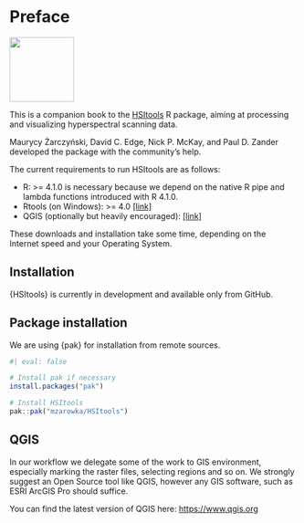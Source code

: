 # Preface {.unnumbered}

[![](figures/package_logo.png){fig-alt="HSItools logo" fig-align="left" width="113"}](https://github.com/mzarowka/HSItools/)

This is a companion book to the [HSItools](https://mzarowka.github.io/HSItools/ "https://mzarowka.github.io/HSItools/") R package, aiming at processing and visualizing hyperspectral scanning data.

Maurycy Żarczyński, David C. Edge, Nick P. McKay, and Paul D. Zander developed the package with the community's help.

The current requirements to run HSItools are as follows:

-   R: \>= 4.1.0 is necessary because we depend on the native R pipe and lambda functions introduced with R 4.1.0.
-   Rtools (on Windows): \>= 4.0 [\[link\]](https://cran.r-project.org/bin/windows/Rtools/rtools40.html "Rtools on CRAN")
-   QGIS (optionally but heavily encouraged): [\[link\]](https://www.qgis.org "https://www.qgis.org")

These downloads and installation take some time, depending on the Internet speed and your Operating System.

## Installation

{HSItools} is currently in development and available only from GitHub.

::: callout-tip
## Package installation

We are using {pak} for installation from remote sources.
:::

```r
#| eval: false

# Install pak if necessary
install.packages("pak")

# Install HSItools
pak::pak("mzarowka/HSItools")
```

## QGIS

In our workflow we delegate some of the work to GIS environment, especially marking the raster files, selecting regions and so on. We strongly suggest an Open Source tool like QGIS, however any GIS software, such as ESRI ArcGIS Pro should suffice.

You can find the latest version of QGIS here: <https://www.qgis.org>
